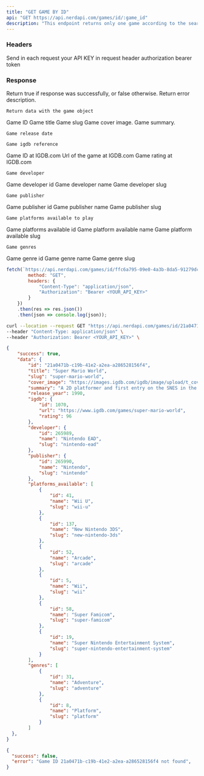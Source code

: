 ```yaml
---
title: "GET GAME BY ID"
api: "GET https://api.nerdapi.com/games/id/:game_id"
description: "This endpoint returns only one game according to the searched id."
---
```


### Headers

<ParamField body="Authorization Bearer" type="string">
	Send in each request your API KEY in request header authorization bearer token
</ParamField>

### Response

<ResponseField name="success" type="boolean">
	Return true if response was successfully, or false otherwise.
</ResponseField>

<ResponseField name="error" type="string">
  	Return error description.
</ResponseField>

<ResponseField name="data" type="object">

	Return data with the game object

<Expandable title="Toggle object">

<ResponseField name="id" type="string">
  	Game ID
</ResponseField>

<ResponseField name="title" type="string">
  	Game title
</ResponseField>

<ResponseField name="slug" type="string">
  	Game slug
</ResponseField>

<ResponseField name="cover_image" type="string">
  	Game cover image.
</ResponseField>

<ResponseField name="summary" type="number">
	Game summary.
</ResponseField>

<ResponseField name="release_year" type="number">

	Game release date

</ResponseField>

<ResponseField name="igdb" type="object">

	Game igdb reference

<Expandable title="Toggle object">

<ResponseField name="id" type="number">
  	Game ID at IGDB.com
</ResponseField>

<ResponseField name="url" type="number">
  	Url of the game at IGDB.com
</ResponseField>

<ResponseField name="rating" type="string">
  	Game rating at IGDB.com
</ResponseField>

</Expandable>

</ResponseField>


<ResponseField name="developer" type="array">

	Game developer

<Expandable title="Toggle object">

<ResponseField name="id" type="number">
  	Game developer id
</ResponseField>

<ResponseField name="name" type="number">
  	Game developer name
</ResponseField>

<ResponseField name="slug" type="string">
  	Game developer slug
</ResponseField>

</Expandable>

</ResponseField>



<ResponseField name="publisher" type="array">

	Game publisher

<Expandable title="Toggle object">

<ResponseField name="id" type="number">
  	Game publisher id
</ResponseField>

<ResponseField name="name" type="number">
  	Game publisher name
</ResponseField>

<ResponseField name="slug" type="string">
  	Game publisher slug
</ResponseField>

</Expandable>

</ResponseField>



<ResponseField name="platforms_available" type="array">

	Game platforms available to play

<Expandable title="Toggle object">

<ResponseField name="id" type="number">
  	Game platforms available id
</ResponseField>

<ResponseField name="name" type="number">
  	Game platform available name
</ResponseField>

<ResponseField name="slug" type="string">
  	Game platform available slug
</ResponseField>

</Expandable>

</ResponseField>




<ResponseField name="genres" type="array">

	Game genres

<Expandable title="Toggle object">

<ResponseField name="id" type="number">
  	Game genre id
</ResponseField>

<ResponseField name="name" type="number">
  	Game genre name
</ResponseField>

<ResponseField name="slug" type="string">
  	Game genre slug
</ResponseField>

</Expandable>

</ResponseField>



</Expandable>

</ResponseField>

<RequestExample>

```javascript Using Javascript
fetch(`https://api.nerdapi.com/games/id/ffc6a795-09e0-4a3b-8da5-91279dca3b79`, {
		method: "GET",
		headers: { 
			"Content-Type": "application/json",
			"Authorization": "Bearer <YOUR_API_KEY>"
		}
 	})
 	.then(res => res.json())
 	.then(json => console.log(json));
```

```bash Using cURL
curl --location --request GET "https://api.nerdapi.com/games/id/21a0471b-c19b-41e2-a2ea-a286528156f4" \
--header "Content-Type: application/json" \
--header "Authorization: Bearer <YOUR_API_KEY>" \
```

</RequestExample>

<ResponseExample>

```json Response Sucessfull
{
	"success": true,
	"data": {
        "id": "21a0471b-c19b-41e2-a2ea-a286528156f4",
        "title": "Super Mario World",
        "slug": "super-mario-world",
        "cover_image": "https://images.igdb.com/igdb/image/upload/t_cover_big/co65za.jpg",
        "summary": "A 2D platformer and first entry on the SNES in the Super Mario franchise, Super Mario World follows Mario as he attempts to defeat Bowser's underlings and rescue Princess Peach from his clutches. The game features a save system, a less linear world map, an expanded movement arsenal and numerous new items for Mario, alongside new approaches to level design and art direction.",
        "release_year": 1990,
        "igdb": {
            "id": 1070,
            "url": "https://www.igdb.com/games/super-mario-world",
            "rating": 96
        },
        "developer": {
            "id": 265989,
            "name": "Nintendo EAD",
            "slug": "nintendo-ead"
        },
        "publisher": {
            "id": 265990,
            "name": "Nintendo",
            "slug": "nintendo"
        },
        "platforms_available": [
            {
                "id": 41,
                "name": "Wii U",
                "slug": "wii-u"
            },
            {
                "id": 137,
                "name": "New Nintendo 3DS",
                "slug": "new-nintendo-3ds"
            },
            {
                "id": 52,
                "name": "Arcade",
                "slug": "arcade"
            },
            {
                "id": 5,
                "name": "Wii",
                "slug": "wii"
            },
            {
                "id": 58,
                "name": "Super Famicom",
                "slug": "super-famicom"
            },
            {
                "id": 19,
                "name": "Super Nintendo Entertainment System",
                "slug": "super-nintendo-entertainment-system"
            }
        ],
        "genres": [
            {
                "id": 31,
                "name": "Adventure",
                "slug": "adventure"
            },
            {
                "id": 8,
                "name": "Platform",
                "slug": "platform"
            }
        ]
  },
}
```

```json Response Fail
{
  "success": false,
  "error": "Game ID 21a0471b-c19b-41e2-a2ea-a286528156f4 not found",
}
```

</ResponseExample>
